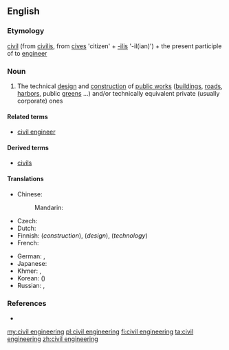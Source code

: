 ==English==
{{wikipedia}}

===Etymology===
[[civil]] (from {{etyl|la}} [[civilis]], from [[cives]] 'citizen' + [[-ilis]] '-il(ian)') + the present participle of to [[engineer]]

===Noun===
{{en-noun|-}}

# The technical [[design]] and [[construction]] of [[public works]] ([[building]]s, [[road]]s, [[harbor]]s, public [[green]]s ...) and/or technically equivalent private (usually corporate) ones

====Related terms====
* [[civil engineer]]

====Derived terms====
* [[civils]]

====Translations====
{{trans-top|technical design and construction of public works and/or equivalent private ones}}
* Chinese:
*: Mandarin: {{t-|cmn|土木工程|tr=tǔmùgōngchéng|sc=Hani}}
* Czech: {{t-|cs|stavební inženýrství|n}}
* Dutch: {{t-|nl|burgerlijke bouwkunde}}
* Finnish: {{t+|fi|rakentaminen}} (''construction''),  {{t-|fi|rakennussuunnittelu}} (''design''),  {{t+|fi|rakennustekniikka}} (''technology'')
* French: {{t+|fr|génie civil|m}}
{{trans-mid}}
* German: {{t-|de|Bauingenieurwesen|n}}, {{t+|de|Bauwesen|n}}
* Japanese: {{t-|ja|土木工学|tr=どぼくこうがく, doboku kōgaku|sc=Jpan}}
* Khmer: {{t-|km|អសេនិកវិស្វកម្ម|sc=Khmr}}, {{t-|km|វិស្វកម្មស៊ីវិល|sc=Khmr}}
* Korean: {{t+|ko|토목공학|tr=tomok-gonghak|sc=Kore}} ({{t+|ko|土木工學|sc=Kore}})
* Russian: {{t-|ru|строительная инженерия|f|tr=stroítelʹnaja inženérija|sc=Cyrl}}, {{t-|ru|гражданское строительство|n|tr=graždánskoje stroíttelʹstvo|sc=Cyrl}}
{{trans-bottom}}

===References===
* {{R:Websters}}

[[my:civil engineering]]
[[pl:civil engineering]]
[[fi:civil engineering]]
[[ta:civil engineering]]
[[zh:civil engineering]]